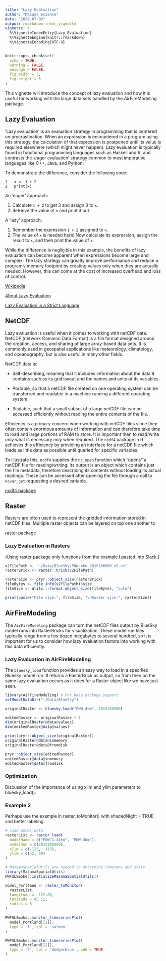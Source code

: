 ```yaml
---
title: "Lazy Evaluation"
author: "Mazama Science"
date: "2020-07-03"
output: rmarkdown::html_vignette
vignette: >
  %\VignetteIndexEntry{Lazy Evaluation}
  %\VignetteEngine{knitr::rmarkdown}
  %\VignetteEncoding{UTF-8}
---
```


```r
knitr::opts_chunk$set(
  echo = TRUE, 
  warning = FALSE,
  message = FALSE,
  fig.width = 7, 
  fig.height = 5
)
```

This vignette will introduce the concept of lazy evaluation and how it is useful
for working with the large data sets handled by the AirFireModeling package.

## Lazy Evaluation
'Lazy evaluation' is an evaluation strategy in programming that is centered on 
procrastination. When an expression is encountered in a program using this 
strategy, the calculation of that expression is postponed until its value is 
required elsewhere (which might never happen). Lazy evaluation is typically 
found in functional programming languages such as Haskell and R, and contrasts 
the 'eager evaluation' strategy common to most imperative languages like C++, 
Java, and Python.

To demonstrate the difference, consider the following code:
```
1   x <- 1 + 2
2   print(x)
```
An 'eager' approach:

1. Calculate `1 + 2` to get 3 and assign 3 to `x`.
2. Retrieve the value of `x` and print it out.

A 'lazy' approach:

1. Remember the expression `1 + 2` assigned to `x`.
2. The value of `x` is needed here! Now calculate its expression, assign the 
result to `x`, and then print the value of `x`.

While the difference is negligible in this example, the benefits of lazy 
evaluation can become apparent when expressions become large and complex. The
lazy strategy can greatly improve performance and reduce a program's memory
footprint by creating values only when they are actually needed. However, this 
can come at the cost of increased overhead and loss of control.

[Wikipedia](https://en.wikipedia.org/wiki/Lazy_evaluation)

[About Lazy Evaluation](https://www.r-bloggers.com/about-lazy-evaluation/)

[Lazy Evaluation in a Strict Language](https://medium.com/javascript-in-plain-english/lazy-evaluation-in-a-strict-language-a8f938870a7a)

## NetCDF
Lazy evaluation is useful when it comes to working with netCDF data. NetCDF
(network Common Data Format) is a file format designed around the creation, 
access, and sharing of large array-based data sets. It is commonly used in 
geospatial applications like meteorology, climatology, and oceanography, but is
also useful in many other fields.

NetCDF data is:

* Self-describing, meaning that it includes information about the data it 
contains such as its grid layout and the names and units of its variables.

* Portable, so that a netCDF file created on one operating system can be 
transferred and readable to a machine running a different operating system.

* Scalable, such that a small subset of a large netCDF file can be accessed 
efficiently without reading the entire contents of the file.

Efficiency is a primary concern when working with netCDF files since they often 
contain enormous amounts of information and can therefore take time to load and 
large portions of RAM to store. It is important then to read/write *only* what 
is necessary *only* when required. The `ncdf4` package in R achieves this 
efficiency by providing an interface for a netCDF file which loads as little 
data as possible until queried for specific variables.

To illustrate this, `ncdf4` supplies the `nc_open` function which "opens" a
netCDF file for reading/writing. Its output is an object which contains just the
file metadata, therefore describing its contents without loading its actual 
readings. These can be accessed after opening the file through a call to 
`ncvar_get` requesting a desired variable.

[ncdf4 package](https://cran.r-project.org/web/packages/ncdf4/ncdf4.pdf)

## Raster
Rasters are often used to represent the gridded information stored in netCDF 
files. Multiple raster objects can be layered on top one another to   

[raster package](https://cran.r-project.org/web/packages/raster/raster.pdf)

### Lazy Evaluation in Rasters
(Using raster package only functions from the example I pasted into Slack.)

```r
v2FilePath <- "~/Data/BlueSky/PNW-4km_2019100900_v2.nc"
rasterBrick <- raster::brick(v2FilePath)

rasterSize <- pryr::object_size(rasterBrick)
fileBytes <- file.info(v2FilePath)$size
fileSize <- utils:::format.object_size(fileBytes, "auto")

print(paste("File size:", fileSize, "\nRaster size:", rasterSize))
```

## AirFireModeling

The `AirFireModeling` package can turn the netCDF files output by BlueSky model 
runs into RasterBricks for visualization. These model run files typically range 
from a few dozen megabytes to several hundred, so it is important for us to 
consider how lazy evaluation factors into working with this data efficiently.

### Lazy Evaluation in AirFireModeling
The `bluesky_load` function provides an easy way to load in a specified Bluesky
model run. It returns a RasterBrick as output, so from then on the same lazy 
evaluation occurs as it does for a Raster object like we have just seen.

```r
library(AirFireModeling) # For base package support
setModelDataDir("~/Data/BlueSky")

originalRaster <- bluesky_load("PNW-4km", 2019100900)

editedRaster <- originalRaster * 1
dim(originalRaster@data@values)
dim(editedRaster@data@values)

print(pryr::object_size(originalRaster))
originalRaster@data@inmemory
originalRaster@data@fromdisk

pryr::object_size(editedRaster)
editedRaster@data@inmemory
editedRaster@data@fromdisk
```

### Optimization
Discussion of the importance of using xlim and ylim parameters to bluesky_load().

### Example 2
Perhaps use the example in raster_toMonitor() with shadedNight = TRUE and better labeling.

```r
# Load model data
rasterList <- raster_load(
  modelName = c("PNW-1.33km", "PNW-4km"),
  modelRun = c(2019100900),
  xlim = c(-125, -115),
  ylim = c(42, 50)
)

# MazamaSpatialUtils are needed to determine timezone and state
library(MazamaSpatialUtils)
PWFSLSmoke::initializeMazamaSpatialUtils()

model_Portland <- raster_toMonitor(
  rasterList,
  longitude = -122.68,
  latitude = 45.52,
  radius = 5
)

PWFSLSmoke::monitor_timeseriesPlot(
  model_Portland[[1]],
  type = 'l', col = 'salmon'
)

PWFSLSmoke::monitor_timeseriesPlot(
  model_Portland[[2]],
  type = 'l', col = 'dodgerblue', add = TRUE
)
```
